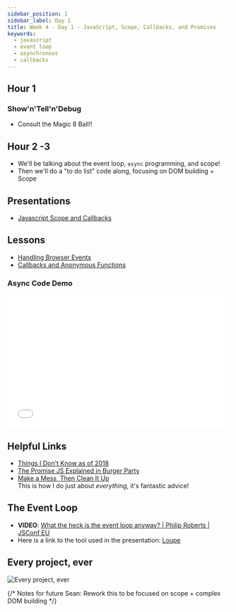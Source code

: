 ```yaml
---
sidebar_position: 1
sidebar_label: Day 1
title: Week 4 - Day 1 - JavaScript, Scope, Callbacks, and Promises
keywords:
  - javascript
  - event loop
  - asynchronous
  - callbacks
---
```


## Hour 1

### Show'n'Tell'n'Debug

- Consult the Magic 8 Ball!!

## Hour 2 -3

- We'll be talking about the event loop, `async` programming, and scope!
- Then we'll do a "to do list" code along, focusing on DOM building + Scope

## Presentations

- [Javascript Scope and Callbacks](https://docs.google.com/presentation/d/1HcnsTdZIBk0SE83Mf_LOb0UKrOyvW2w01lyoYVcjL0s/edit?usp=sharing)

## Lessons

- [Handling Browser Events](/docs/lessons/handling-user-input/handling-browser-events/)
- [Callbacks and Anonymous Functions](/docs/lessons/solving-problems-using-code-js/callbacks/)

### Async Code Demo

<iframe width="100%" height="300" src="//jsfiddle.net/torchcodelab/fd9a6w3r/2/embedded/js/dark/" allowfullscreen="allowfullscreen" allowpaymentrequest frameborder="0"></iframe>

## Helpful Links

- [Things I Don't Know as of 2018](https://overreacted.io/things-i-dont-know-as-of-2018/)
- [The Promise JS Explained in Burger Party](https://fullstackjournal.wordpress.com/2018/07/06/the-promise-js-explained-i-burger-party/)
- [Make a Mess, Then Clean It Up](https://frontendatscale.com/issues/31)
  <br/>This is how I do just about _everything_, it's fantastic advice!

## The Event Loop

- **VIDEO**: [What the heck is the event loop anyway? | Philip Roberts | JSConf EU](https://www.youtube.com/watch?v=8aGhZQkoFbQ)
- Here is a link to the tool used in the presentation: [Loupe](http://latentflip.com/loupe/?code=JC5vbignYnV0dG9uJywgJ2NsaWNrJywgZnVuY3Rpb24gb25DbGljaygpIHsKICAgIHNldFRpbWVvdXQoZnVuY3Rpb24gdGltZXIoKSB7CiAgICAgICAgY29uc29sZS5sb2coJ1lvdSBjbGlja2VkIHRoZSBidXR0b24hJyk7ICAgIAogICAgfSwgMjAwMCk7Cn0pOwoKY29uc29sZS5sb2coIkhpISIpOwoKc2V0VGltZW91dChmdW5jdGlvbiB0aW1lb3V0KCkgewogICAgY29uc29sZS5sb2coIkNsaWNrIHRoZSBidXR0b24hIik7Cn0sIDUwMDApOwoKY29uc29sZS5sb2coIldlbGNvbWUgdG8gbG91cGUuIik7!!!PGJ1dHRvbj5DbGljayBtZSE8L2J1dHRvbj4%3D)

## Every project, ever

![Every project, ever](./img/project_lifecycle.jpg)

{/*
Notes for future Sean:
Rework this to be focused on scope + complex DOM  building
*/}